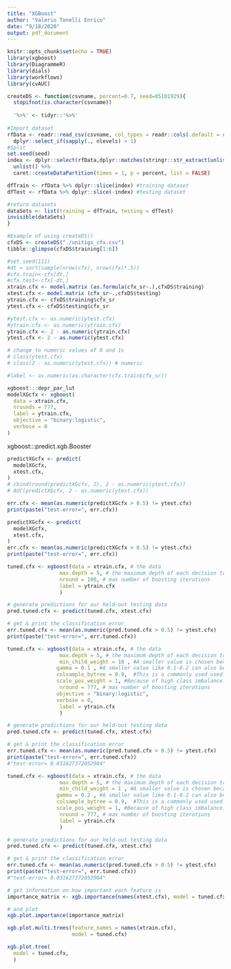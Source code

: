 ---
title: "XGBoost"
author: "Valerio Tonelli Enrico"
date: "9/18/2020"
output: pdf_document
---

```{r setup, include=FALSE}
knitr::opts_chunk$set(echo = TRUE)
library(xgboost)
library(DiagrammeR)
library(dials)
library(workflows)
library(cvAUC)

```

```{r}
createDS <- function(csvname, percent=0.7, seed=05101929){
  stopifnot(is.character(csvname))
  
  '%>%' <- tidyr::'%>%'
  
#Import dataset
rfData <- readr::read_csv(csvname, col_types = readr::cols(.default = readr::col_factor(NULL))) %>% 
  dplyr::select_if(sapply(., nlevels) > 1)
#Split
set.seed(seed)
index <- dplyr::select(rfData,dplyr::matches(stringr::str_extract(unlist(stringr::str_split(csvname, "_"))[2],"^[[:alpha:]]+"))) %>% 
  unlist() %>% 
  caret::createDataPartition(times = 1, p = percent, list = FALSE)

dfTrain <- rfData %>% dplyr::slice(index) #training dataset
dfTest <- rfData %>% dplyr::slice(-index) #testing dataset

#return datasets
dataSets <- list(training = dfTrain, testing = dfTest)
invisible(dataSets)
}

#Example of using createDS()
cfxDS <- createDS("./unitigs_cfx.csv")
tibble::glimpse(cfxDS$training[1:6])
```
```{r}
#set.seed(111)
#dt = sort(sample(nrow(cfx), nrow(cfx)*.5))
#cfx.train<-cfx[dt,]
#cfx.test<-cfx[-dt,]
xtrain.cfx <- model.matrix (as.formula(cfx_sr~.),cfxDS$training)
xtest.cfx <- model.matrix (cfx_sr~.,cfxDS$testing)
ytrain.cfx <- cfxDS$training$cfx_sr
ytest.cfx <- cfxDS$testing$cfx_sr

#ytest.cfx <- as.numeric(ytest.cfx)
#ytrain.cfx <- as.numeric(ytrain.cfx)
ytrain.cfx <- 2 - as.numeric(ytrain.cfx)
ytest.cfx <- 2 - as.numeric(ytest.cfx)

# change to numeric values of 0 and 1s
# class(ytest.cfx)
# class(2 - as.numeric(ytest.cfx)) # numeric

#label <- as.numeric(as.character(cfx.train$cfx_sr))
```

```{r}
xgboost:::depr_par_lut
modelXGcfx <- xgboost(
  data = xtrain.cfx,
  nrounds = 777,
  label = ytrain.cfx,
  objective = "binary:logistic",
  verbose = 0
)
```
xgboost:::predict.xgb.Booster
```{r}

predictXGcfx <- predict(
  modelXGcfx, 
  xtest.cfx, 
)
# cbind(round(predictXGcfx, 2), 2 - as.numeric(ytest.cfx))
# AUC(predictXGcfx, 2 - as.numeric(ytest.cfx))

err.cfx <- mean(as.numeric(predictXGcfx > 0.5) != ytest.cfx)
print(paste("test-error=", err.cfx))
```

```{r}

predictXGcfx <- predict(
  modelXGcfx, 
  xtest.cfx, 
)
err.cfx <- mean(as.numeric(predictXGcfx > 0.5) != ytest.cfx)
print(paste("test-error=", err.cfx))
```


```{r}
tuned.cfx <- xgboost(data = xtrain.cfx, # the data           
                 max.depth = 5, # the maximum depth of each decision tree
                 nround = 100, # max number of boosting iterations
                 label = ytrain.cfx
                 )  

# generate predictions for our held-out testing data
pred.tuned.cfx <- predict(tuned.cfx, xtest.cfx)

# get & print the classification error
err.tuned.cfx <- mean(as.numeric(pred.tuned.cfx > 0.5) != ytest.cfx)
print(paste("test-error=", err.tuned.cfx))
```

```{r}
tuned.cfx <- xgboost(data = xtrain.cfx, # the data           
                 max.depth = 5, # the maximum depth of each decision tree
                 min_child_weight = 10 , #A smaller value is chosen because it is a highly imbalanced class problem and leaf nodes can have smaller size groups.
                gamma = 0.1 , #A smaller value like 0.1-0.2 can also be chosen for starting. This will anyways be tuned later.
                colsample_bytree = 0.9,  #This is a commonly used used start value. Typical values range between 0.5-0.9.
                scale_pos_weight = 1, #Because of high class imbalance.
                 nround = 777, # max number of boosting iterations
                objective = "binary:logistic",
                verbose = 0,
                 label = ytrain.cfx
                 )  

# generate predictions for our held-out testing data
pred.tuned.cfx <- predict(tuned.cfx, xtest.cfx)

# get & print the classification error
err.tuned.cfx <- mean(as.numeric(pred.tuned.cfx > 0.5) != ytest.cfx)
print(paste("test-error=", err.tuned.cfx))
#"test-error= 0.031627372052904"
```

```{r}
tuned.cfx <- xgboost(data = xtrain.cfx, # the data           
                 max.depth = 5, # the maximum depth of each decision tree
                 min_child_weight = 1 , #A smaller value is chosen because it is a highly imbalanced class problem and leaf nodes can have smaller size groups.
                gamma = 0.2 , #A smaller value like 0.1-0.2 can also be chosen for starting. This will anyways be tuned later.
                colsample_bytree = 0.9,  #This is a commonly used used start value. Typical values range between 0.5-0.9.
                scale_pos_weight = 1, #Because of high class imbalance.
                 nround = 777, # max number of boosting iterations
                 label = ytrain.cfx
                 )  

# generate predictions for our held-out testing data
pred.tuned.cfx <- predict(tuned.cfx, xtest.cfx)

# get & print the classification error
err.tuned.cfx <- mean(as.numeric(pred.tuned.cfx > 0.5) != ytest.cfx)
print(paste("test-error=", err.tuned.cfx))
#"test-error= 0.031627372052904"
```

```{r}
# get information on how important each feature is
importance_matrix <- xgb.importance(names(xtest.cfx), model = tuned.cfx)

# and plot
xgb.plot.importance(importance_matrix)
```

```{r}
xgb.plot.multi.trees(feature_names = names(xtrain.cfx), 
                     model = tuned.cfx)
```

```{r}
xgb.plot.tree(
  model = tuned.cfx, 
  )
```



























